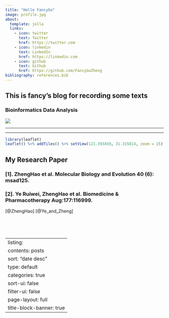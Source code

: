 ```yaml
---
title: "Hello FancyGo"
image: profile.jpg
about:
  template: jolla
  links:
    - icon: twitter
      text: Twitter
      href: https://twitter.com
    - icon: linkedin
      text: LinkedIn
      href: https://linkedin.com
    - icon: github
      text: Github
      href: https://github.com/FancyGoZheng
bibliography: references.bib
---
```


## This is fancy's blog for recording some texts

### Bioinformatics Data Analysis

![](photo/bioinfo.jpg){fig-align="center"}

------------------------------------------------------------------------

------------------------------------------------------------------------

```r
library(leaflet)
leaflet() %>% addTiles() %>% setView(121.393459, 31.315814, zoom = 15)

```

## My Research Paper

### [1]. ZhengHao et al. Molecular Biology and Evolution 40 (6): msad125.


### [2]. Ye Ruiwei, ZhengHao et al. Biomedicine & Pharmacotherapy Aug:177:116999.


[@ZhengHao]
[@Ye_and_Zheng]



\

\

---
listing:
  contents: posts
  sort: "date desc"
  type: default
  categories: true
  sort-ui: false
  filter-ui: false
page-layout: full
title-block-banner: true
---



